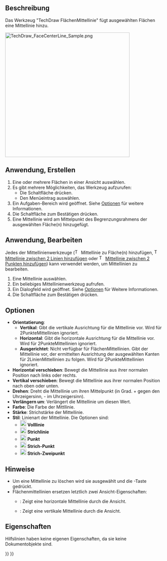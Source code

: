 <languages/>

{{Docnav/de
|[[TechDraw_Quadrants/de|Quadranten Knoten]]
|[[TechDraw_2LineCenterLine/de|Mittellinie zwischen 2 Linien]]
|[[TechDraw_Workbench/de|TechDraw]]
|IconL=TechDraw_Quadrants.svg
|IconR=TechDraw_2LineCenterLine.svg
|IconC=Workbench_TechDraw.svg
}}

{{GuiCommand/de
|Name=TechDraw FaceCenterLine
|Name/de=TechDraw FlächenMittellinie
|MenuLocation=TechDraw → Linien hinzufügen → Mittellinie zu Fläche(n) hinzufügen
|Workbenches=[[TechDraw_Workbench/de|TechDraw]]
|Version=0.19
|SeeAlso=[[TechDraw_2LineCenterLine/de|TechDraw 2LinienMittellinie]], [[TechDraw_2PointCenterLine/de|TechDraw 2PunkteMittellinie]]
}}

<span id="Description"></span>
==Beschreibung==

Das Werkzeug "TechDraw FlächenMittellinie" fügt ausgewählten Flächen eine Mittellinie hinzu.

[[Image:TechDraw_FaceCenterLine_Sample.png|400px]]
{{Caption|Mittellinie zu einer Fläche hinzufügen (links: Fläche ausgewählt / rechts: Mittellinie hinzugefügt)}}

<span id="Usage_create"></span>
==Anwendung, Erstellen==

# Eine oder mehrere Flächen in einer Ansicht auswählen.
# Es gibt mehrere Möglichkeiten, das Werkzeug aufzurufen:
#* Die Schaltfläche {{Button|[[Image:TechDraw_FaceCenterLine.svg|16px]] [[TechDraw_FaceCenterLine/de|Mittellinie zu Fläche(n) hinzufügen]]}} drücken.
#* Den Menüeintrag {{MenuCommand|TechDraw → Maßeinträge → [[Image:TechDraw_FaceCenterLine.svg|16px]] Mittellinie zu Fläche(n) hinzufügen}} auswählen.
# Ein Aufgaben-Bereich wird geöffnet. Siehe [[#Optionen|Optionen]] für weitere Informationen.
# Die Schaltfläche {{Button|OK}} zum Bestätigen drücken.
# Eine Mittellinie wird am Mittelpunkt des Begrenzungsrahmens der ausgewählten Fläche(n) hinzugefügt.

<span id="Usage_edit"></span>
==Anwendung, Bearbeiten==

Jedes der Mittellinienwerkzeuge ([[Image:TechDraw_FaceCenterLine.svg|16px]] Mittellinie zu Fläche(n) hinzufügen, 
[[Image:TechDraw_2LineCenterLine.svg|16px]] [[TechDraw_2LineCenterLine/de|Mittellinie zwischen 2 Linien hinzufügen]] oder
[[Image:TechDraw_2PointCenterLine.svg|16px]] [[TechDraw_2PointCenterLine/de|Mittellinie zwischen 2 Punkten hinzufügen]])
kann verwendet werden, um Mittellinien zu bearbeiten.

# Eine Mittellinie auswählen.
# Ein beliebiges Mittellinienwerkzeug aufrufen.
# Ein Dialogfeld wird geöffnet. Siehe [[#Optionen|Optionen]] für Weitere Informationen.
# Die Schaltfläche {{Button|OK}} zum Bestätigen drücken.

<span id="Options"></span>
==Optionen==

* '''Orientatierung''': 
** '''Vertikal''': Gibt die vertikale Ausrichtung für die Mittellinie vor. Wird für 2PunkteMittellinien ignoriert.
** '''Horizontal''': Gibt die horizontale Ausrichtung für die Mittellinie vor. Wird für 2PunkteMittellinien ignoriert.
** '''Ausgerichtet''': Nicht verfügbar für FlächenMittellinien. Gibt der Mittellinie vor, der ermittelten Ausrichtung der ausgewählten Kanten für 2LinienMittellinien zu folgen. Wird für 2PunkteMittellinien ignoriert.
* '''Horizontal verschieben''': Bewegt die Mittellinie aus ihrer normalen Position nach links oder rechts.
* '''Vertikal verschieben''': Bewegt die Mittellinie aus ihrer normalen Position nach oben oder unten.
* '''Drehen''': Dreht die Mittellinie um ihren Mittelpunkt (in Grad. + gegen den Uhrzeigersinn, - im Uhrzeigersinn).
* '''Verlängern um''': Verlängert die Mittellinie um diesen Wert.
* '''Farbe''': Die Farbe der Mittllinie.
* '''Stärke''': Strichstärke der Mittellinie.
* '''Stil''': Linienart der Mittellinie. Die Optionen sind:
** [[Image:Continuous-line.svg|20px]] '''Volllinie'''
** [[Image:Dash-line.svg|20px]] '''Strichlinie'''
** [[Image:Dot-line.svg|20px]] '''Punkt'''
** [[Image:DashDot-line.svg|20px]] '''Strich-Punkt'''
** [[Image:DashDotDot-line.svg|20px]] '''Strich-Zweipunkt'''

<span id="Notes"></span>
==Hinweise==

* Um eine Mittellinie zu löschen wird sie ausgewählt und die {{KEY|Entf}}-Taste gedrückt. {{Version/de|1.0}}
* Flächenmittellinien ersetzen letztlich zwei Ansicht-Eigenschaften:
** {{PropertyView/de|HorizCenterLine}}: Zeigt eine horizontale Mittellinie durch die Ansicht.
** {{PropertyView/de|VertCenterLine}}: Zeigt eine vertikale Mittellinie durch die Ansicht.

<span id="Properties"></span>
==Eigenschaften==

Hilfslinien haben keine eigenen Eigenschaften, da sie keine Dokumentobjekte sind.


{{Docnav/de
|[[TechDraw_Quadrants/de|Quadranten Knoten]]
|[[TechDraw_2LineCenterLine/de|Mittellinie zwischen 2 Linien]]
|[[TechDraw_Workbench/de|TechDraw]]
|IconL=TechDraw_Quadrants.svg
|IconR=TechDraw_2LineCenterLine.svg
|IconC=Workbench_TechDraw.svg
}}

{{TechDraw Tools navi{{#translation:}}}}
{{Userdocnavi{{#translation:}}}}